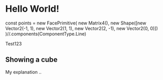 # Hello World!

const points = new FacePrimitive(
    new Matrix4(),
    new Shape([new Vector2(-1, 1), new Vector2(1, 1), new Vector2(2, -1), new Vector2(0, 0)])
)//.components(ComponentType.Line)

<Showcase primitive={points} />

Test123

## Showing a cube


<Showcase primitive={faces} />

My explanation ..


<Showcase primitive={test2} />
